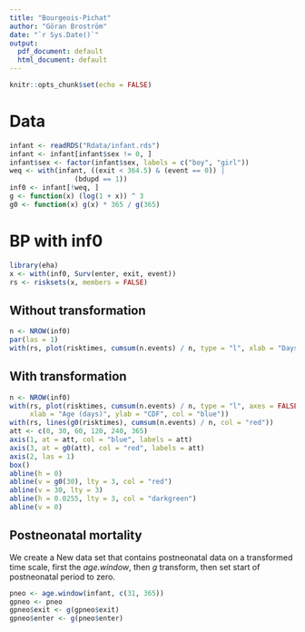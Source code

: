 ```yaml
---
title: "Bourgeois-Pichat"
author: "Göran Broström"
date: "`r Sys.Date()`"
output:
  pdf_document: default
  html_document: default
---
```


```r
knitr::opts_chunk$set(echo = FALSE)
```

# Data

```r
infant <- readRDS("Rdata/infant.rds")
infant <- infant[infant$sex != 0, ]
infant$sex <- factor(infant$sex, labels = c("boy", "girl"))
weq <- with(infant, ((exit < 364.5) & (event == 0)) |
                (bdupd == 1))
inf0 <- infant[!weq, ]
g <- function(x) (log(1 + x)) ^ 3
g0 <- function(x) g(x) * 365 / g(365)
```

# BP with inf0

```r
library(eha)
x <- with(inf0, Surv(enter, exit, event))
rs <- risksets(x, members = FALSE)
```

## Without transformation

```r
n <- NROW(inf0)
par(las = 1)
with(rs, plot(risktimes, cumsum(n.events) / n, type = "l", xlab = "Days", ylab = "CDF"))
```


## With transformation

```r
n <- NROW(inf0)
with(rs, plot(risktimes, cumsum(n.events) / n, type = "l", axes = FALSE,
     xlab = "Age (days)", ylab = "CDF", col = "blue"))
with(rs, lines(g0(risktimes), cumsum(n.events) / n, col = "red"))
att <- c(0, 30, 60, 120, 240, 365)
axis(1, at = att, col = "blue", labels = att)
axis(3, at = g0(att), col = "red", labels = att)
axis(2, las = 1)
box()
abline(h = 0)
abline(v = g0(30), lty = 3, col = "red")
abline(v = 30, lty = 3)
abline(h = 0.0255, lty = 3, col = "darkgreen")
abline(v = 0)
```

## Postneonatal mortality

We create a New data set that contains postneonatal data on a transformed 
time scale, first the *age.window*,  then $g$ transform, then set start of postneonatal period to zero.

```r
pneo <- age.window(infant, c(31, 365))
gpneo <- pneo
gpneo$exit <- g(gpneo$exit)
gpneo$enter <- g(pneo$enter)
```

